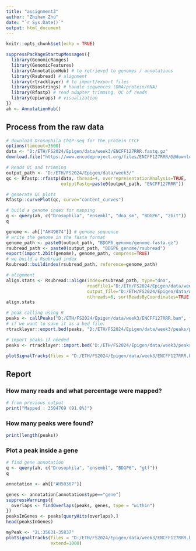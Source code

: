 ```yaml
---
title: "assignment3"
author: "Zhihan Zhu"
date: "`r Sys.Date()`"
output: html_document
---
```


```r
knitr::opts_chunk$set(echo = TRUE)
```

```r
suppressPackageStartupMessages({
  library(GenomicRanges)
  library(GenomicFeatures)
  library(AnnotationHub) # to retrieved to genomes / annotations
  library(Rsubread) # alignment
  library(rtracklayer) # to import/export files
  library(Biostrings) # handle sequences (DNA/protein/RNA)
  library(Rfastp) # read adapter trimming, QC of reads
  library(epiwraps) # visualization
})
ah <- AnnotationHub()
```

## Process from the raw data

```r
# download Drosophila ChIP-seq for the protein CTCF
options(timeout=3600)
data <- "D:/ETH/FS2024/Epigen/data/week3/ENCFF127RRR.fastq.gz"
download.file("https://www.encodeproject.org/files/ENCFF127RRR/@@download/ENCFF127RRR.fastq.gz", dest=data, mode = "wb")
```

```r
# Reads QC and trimming
output_path <- "D:/ETH/FS2024/Epigen/data/week3/"
qc <- Rfastp::rfastp(data, thread=4, overrepresentationAnalysis=TRUE,
                     outputFastq=paste0(output_path, "ENCFF127RRR"))
```

```r
# generate QC plots
Rfastp::curvePlot(qc, curve="content_curves")
```

```r
# build a genome index for mapping
q <- query(ah, c("Drosophila", "ensembl", "dna_sm", "BDGP6", "2bit"))
q
```

```r
genome <- ah[["AH49674"]] # genome sequence
# write the genome in the fasta format
genome_path <- paste0(output_path, "BDGP6_genome/genome.fasta.gz")
rsubread_path <- paste0(output_path, "BDGP6_genome/rsubread")
export(import.2bit(genome), genome_path, compress=TRUE)
# we build a Rsubread index
Rsubread::buildindex(rsubread_path, reference=genome_path)
```
```r
# alignment
align.stats <- Rsubread::align(index=rsubread_path, type="dna",
                               readfile1="D:/ETH/FS2024/Epigen/data/week3/ENCFF127RRR_R1.fastq.gz",
                               output_file="D:/ETH/FS2024/Epigen/data/week3/ENCFF127RRR.bam",
                               nthreads=6, sortReadsByCoordinates=TRUE)
align.stats
```

```r
# peak calling using R
peaks <- callPeaks("D:/ETH/FS2024/Epigen/data/week3/ENCFF127RRR.bam", fragLength=36L)
# if we want to save it as a bed file:
rtracklayer::export.bed(peaks, "D:/ETH/FS2024/Epigen/data/week3/peaks/peaks.bed")
```

```r
# import peaks if needed
peaks <- rtracklayer::import.bed("D:/ETH/FS2024/Epigen/data/week3/peaks/peaks.bed")
```


```r
plotSignalTracks(files = "D:/ETH/FS2024/Epigen/data/week3/ENCFF127RRR.bam", region=peaks[1], extend=1000)
```

## Report

### How many reads and what percentage were mapped?

```r
# from previous output
print("Mapped : 3504769 (91.8%)")
```

### How many peaks were found?

```r
print(length(peaks))
```

### Plot a peak inside a gene

```r
# find gene annotation
q <- query(ah, c("Drosophila", "ensembl", "BDGP6", "gtf"))
q
```

```r
annotation <- ah[["AH50367"]]
```

```r
genes <- annotation[annotation$type=="gene"]
suppressWarnings({
  overlaps <- findOverlaps(peaks, genes, type = "within")
})
peaksInGenes <- peaks[queryHits(overlaps),]
head(peaksInGenes)
```

```r
myPeak <- "2L:35631-35837"
plotSignalTracks(files = "D:/ETH/FS2024/Epigen/data/week3/ENCFF127RRR.bam", region=myPeak,
                 extend=1000)
```

